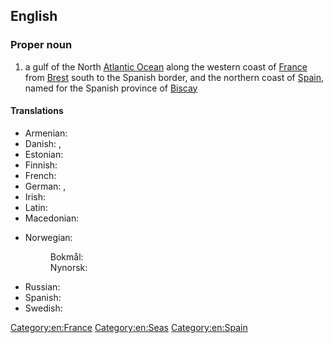 ==English==
{{wikipedia}}

===Proper noun===
{{en-proper noun|head=[[bay|Bay]] [[of]] [[Biscay]]}}

# a gulf of the North [[Atlantic Ocean]] along the western coast of [[France]] from [[Brest]] south to the Spanish border, and the northern coast of [[Spain]], named for the Spanish province of [[Biscay]]

====Translations====
{{trans-top|gulf}}
* Armenian: {{t|hy|Բիսկայան ծոց|sc=Armn}}
* Danish: {{t|da|Biscayen}}, {{t|da|Biscayabugten}}
* Estonian: {{t|et|Biskaia laht}}
* Finnish: {{t|fi|Biskajanlahti}}
* French: {{t+|fr|golfe de Gascogne|m}}
* German: {{t|de|Golf von Biskaya|m}}, {{t|de|Biskaya|f}}
* Irish: {{t|ga|Bá na Bioscáine|f}}
* Latin: {{t|la|Mare Cantabricum|n}}
* Macedonian: {{t|mk|Бискајски Залив|tr=Bískajski Záliv|m}}
{{trans-mid}}
* Norwegian:
*: Bokmål: {{t|nb|Biscayabukten}}
*: Nynorsk: {{t|nn|Biscayabukta}}
* Russian: {{t+|ru|Биска́йский зали́в|m}}
* Spanish: {{t|es|golfo de Vizcaya}}
* Swedish: {{t|sv|Biscayabukten}}
{{trans-bottom}}

[[Category:en:France]]
[[Category:en:Seas]]
[[Category:en:Spain]]